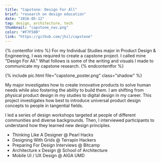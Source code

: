 ```yaml
---
title: "Capstone: Design For All"
brief: "research on design education"
date: "2016-05-12"
tag: design, architecture, tech
thumbnail: "capstone_nav.png"
color: "#F7F58B"
link: "https://github.com/jhil/capstone"
---
```


{% contentfor intro %}
For my Individual Studies major in Product Design & Engineering, I was required to create a capstone project. I called mine "Design For All." What follows is some of the writing and visuals I made to communicate my capstone research.
{% endcontentfor %}

{% include pic.html file="capstone_poster.png" class="shadow" %}

My major investigates how to create innovative products to solve human needs while also fostering the ability to build them. I am shifting from physical product design in my studies to digital design in my career. This project investigates how best to introduce universal product design concepts to people in tangential fields.

I led a series of design workshops targeted at people of different communities and diverse backgrounds. Then, I interviewed participants to understand how they learned new design principles.

- Thinking Like A Designer @ Pearl Hacks
- Designing With Grids @ Terrapin Hackers
- Preparing For Design Interviews @ Bitcamp
- Architecture x Design @ School of Architecture
- Mobile UI / UX Design @ AIGA UMD


<!-- {% include pic.html file="capstone_about.png" %} -->

<!-- {% include pic.html file="capstone_workshops.png" %} -->
